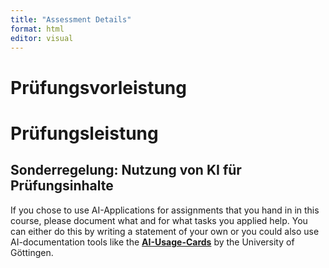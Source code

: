 ```yaml
---
title: "Assessment Details"
format: html
editor: visual
---
```


# Prüfungsvorleistung

# Prüfungsleistung

## Sonderregelung: Nutzung von KI für Prüfungsinhalte

If you chose to use AI-Applications for assignments that you hand in in this course, please document what and for what tasks you applied help. You can either do this by writing a statement of your own or you could also use AI-documentation tools like the [**AI-Usage-Cards**](https://ai-cards.org/) by the University of Göttingen.
